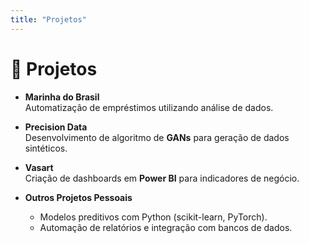 ```yaml
---
title: "Projetos"
---
```


# 🚀 Projetos

-   **Marinha do Brasil**\
    Automatização de empréstimos utilizando análise de dados.

-   **Precision Data**\
    Desenvolvimento de algoritmo de **GANs** para geração de dados sintéticos.

-   **Vasart**\
    Criação de dashboards em **Power BI** para indicadores de negócio.

-   **Outros Projetos Pessoais**

    -   Modelos preditivos com Python (scikit-learn, PyTorch).\
    -   Automação de relatórios e integração com bancos de dados.
